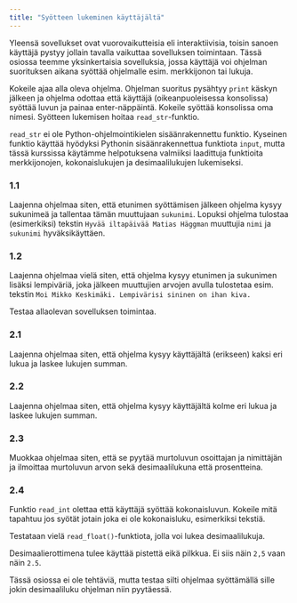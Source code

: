 ```yaml
---
title: "Syötteen lukeminen käyttäjältä"
---
```


Yleensä sovellukset ovat vuorovaikutteisia eli interaktiivisia, toisin sanoen käyttäjä pystyy jollain tavalla vaikuttaa sovelluksen toimintaan. Tässä
osiossa teemme yksinkertaisia sovelluksia, jossa käyttäjä voi ohjelman suorituksen aikana syöttää ohjelmalle esim. merkkijonon tai lukuja.


<Segment title="1. Merkkijonon lukeminen">

Kokeile ajaa alla oleva ohjelma. Ohjelman suoritus pysähtyy `print` käskyn jälkeen ja ohjelma odottaa että käyttäjä (oikeanpuoleisessa konsolissa)
syöttää luvun ja painaa enter-näppäintä. Kokeile syöttää konsolissa oma nimesi. Syötteen lukemisen hoitaa `read_str`-funktio.

<Obs>

`read_str` ei ole Python-ohjelmointikielen sisäänrakennettu funktio. Kyseinen funktio käyttää hyödyksi Pythonin sisäänrakennettua 
funktiota `input`, mutta tässä kurssissa käytämme helpotuksena valmiiksi laadittuja funktioita merkkijonojen, kokonaislukujen ja desimaalilukujen lukemiseksi.

</Obs>

<Trinket id="cb12130092" height="300"/>

###  1.1
Laajenna ohjelmaa siten, että etunimen syöttämisen jälkeen ohjelma kysyy sukunimeä ja tallentaa tämän muuttujaan `sukunimi`. Lopuksi ohjelma
tulostaa (esimerkiksi) tekstin `Hyvää iltapäivää Matias Häggman` muuttujia `nimi` ja `sukunimi` hyväksikäyttäen.

###  1.2
Laajenna ohjelmaa vielä siten, että ohjelma kysyy etunimen ja sukunimen lisäksi lempiväriä, joka jälkeen muuttujien arvojen avulla tulostetaa esim.
tekstin `Moi Mikko Keskimäki. Lempivärisi sininen on ihan kiva.`

</Segment>

<Segment title="2. Kokonaisluvun lukeminen">

Testaa allaolevan sovelluksen toimintaa.
<Trinket id="05094acffe" height="300"/>

###  2.1
Laajenna ohjelmaa siten, että ohjelma kysyy käyttäjältä (erikseen) kaksi eri lukua ja laskee lukujen summan.

###  2.2
Laajenna ohjelmaa siten, että ohjelma kysyy käyttäjältä kolme eri lukua ja laskee lukujen summan.

###  2.3
Muokkaa ohjelmaa siten, että se pyytää murtoluvun osoittajan ja nimittäjän ja ilmoittaa murtoluvun arvon sekä desimaalilukuna että prosentteina.

###  2.4
Funktio `read_int` olettaa että käyttäjä syöttää kokonaisluvun. Kokeile mitä tapahtuu jos syötät jotain joka ei ole kokonaisluku, esimerkiksi
tekstiä.
</Segment>

<Segment title="3. Desimaaliluvun lukeminen">

Testataan vielä `read_float()`-funktiota, jolla voi lukea desimaalilukuja.

<Obs>

Desimaalierottimena tulee käyttää pistettä eikä pilkkua. Ei siis näin `2,5` vaan näin `2.5`.

</Obs>

Tässä osiossa ei ole tehtäviä, mutta testaa silti ohjelmaa syöttämällä sille jokin desimaaliluku ohjelman niin pyytäessä.
<Trinket id="098636294b" height="300"/>
</Segment>
